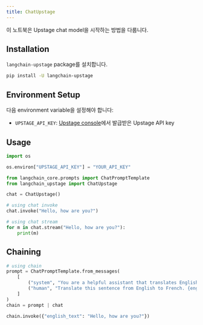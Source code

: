 ```yaml
---
title: ChatUpstage
---
```


이 노트북은 Upstage chat model을 시작하는 방법을 다룹니다.

## Installation

`langchain-upstage` package를 설치합니다.

```bash
pip install -U langchain-upstage
```

## Environment Setup

다음 environment variable을 설정해야 합니다:

- `UPSTAGE_API_KEY`: [Upstage console](https://console.upstage.ai/)에서 발급받은 Upstage API key

## Usage

```python
import os

os.environ["UPSTAGE_API_KEY"] = "YOUR_API_KEY"
```

```python
from langchain_core.prompts import ChatPromptTemplate
from langchain_upstage import ChatUpstage

chat = ChatUpstage()
```

```python
# using chat invoke
chat.invoke("Hello, how are you?")
```

```python
# using chat stream
for m in chat.stream("Hello, how are you?"):
    print(m)
```

## Chaining

```python
# using chain
prompt = ChatPromptTemplate.from_messages(
    [
        ("system", "You are a helpful assistant that translates English to French."),
        ("human", "Translate this sentence from English to French. {english_text}."),
    ]
)
chain = prompt | chat

chain.invoke({"english_text": "Hello, how are you?"})
```